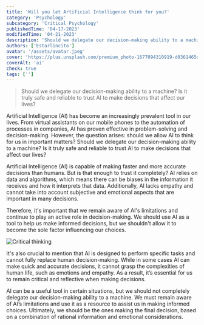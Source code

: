 ```yaml
---
title: 'Will you let Artificial Intelligence think for you?'
category: 'Psychology'
subcategory: 'Critical Psychology'
publishedTime: '04-17-2023'
modifiedTime: '04-21-2023'
description: 'Should we delegate our decision-making ability to a machine? Is it truly safe and reliable to trust AI to make decisions that affect our lives?'
authors: ['Estarlincito']
avatar: '/assets/avatar.jpeg'
cover: 'https://plus.unsplash.com/premium_photo-1677094310919-d0361465d3be?ixlib=rb-4.0.3&ixid=MnwxMjA3fDB8MHxwaG90by1wYWdlfHx8fGVufDB8fHx8&auto=format&fit=crop&w=2664&q=80'
coverAlt: 'ai'
check: true
tags: ['']
---
```


<Introduction>

> Should we delegate our decision-making ability to a machine? Is it truly safe and reliable to trust AI to make decisions that affect our lives?

</Introduction>

<Contents>

Artificial Intelligence (AI) has become an increasingly prevalent tool in our lives. From virtual assistants on our mobile phones to the automation of processes in companies, AI has proven effective in problem-solving and decision-making. However, the question arises: should we allow AI to think for us in important matters? Should we delegate our decision-making ability to a machine? Is it truly safe and reliable to trust AI to make decisions that affect our lives?

Artificial Intelligence (AI) is capable of making faster and more accurate decisions than humans. But is that enough to trust it completely? AI relies on data and algorithms, which means there can be biases in the information it receives and how it interprets that data. Additionally, AI lacks empathy and cannot take into account subjective and emotional aspects that are important in many decisions.

Therefore, it's important that we remain aware of AI's limitations and continue to play an active role in decision-making. We should use AI as a tool to help us make informed decisions, but we shouldn't allow it to become the sole factor influencing our choices.

<Image
  alt='Critical thinking'
  src='https://images.unsplash.com/photo-1502323777036-f29e3972d82f?ixlib=rb-4.0.3&ixid=MnwxMjA3fDB8MHxwaG90by1wYWdlfHx8fGVufDB8fHx8&auto=format&fit=crop&w=2340&q=80'
/>

It's also crucial to mention that AI is designed to perform specific tasks and cannot fully replace human decision-making. While in some cases AI can make quick and accurate decisions, it cannot grasp the complexities of human life, such as emotions and empathy. As a result, it’s essential for us to remain critical and reflective when making decisions.

AI can be a useful tool in certain situations, but we should not completely delegate our decision-making ability to a machine. We must remain aware of AI’s limitations and use it as a resource to assist us in making informed choices. Ultimately, we should be the ones making the final decision, based on a combination of rational information and emotional considerations.

</Contents>
